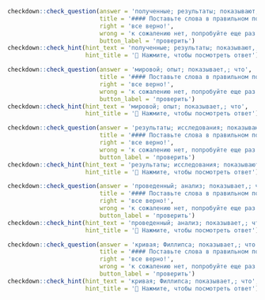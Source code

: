```r
checkdown::check_question(answer = 'полученные; результаты; показывают,; что', 
                          title = '#### Поставьте слова в правильном порядке:',
                          right = 'все верно!', 
                          wrong = 'к сожалению нет, попробуйте еще раз...',
                          button_label = 'проверить')
checkdown::check_hint(hint_text = 'полученные; результаты; показывают,; что',
                      hint_title = '🔎 Нажмите, чтобы посмотреть ответ')
```

```r
checkdown::check_question(answer = 'мировой; опыт; показывает,; что', 
                          title = '#### Поставьте слова в правильном порядке:',
                          right = 'все верно!', 
                          wrong = 'к сожалению нет, попробуйте еще раз...',
                          button_label = 'проверить')
checkdown::check_hint(hint_text = 'мировой; опыт; показывает,; что',
                      hint_title = '🔎 Нажмите, чтобы посмотреть ответ')
```

```r
checkdown::check_question(answer = 'результаты; исследования; показывают,; что', 
                          title = '#### Поставьте слова в правильном порядке:',
                          right = 'все верно!', 
                          wrong = 'к сожалению нет, попробуйте еще раз...',
                          button_label = 'проверить')
checkdown::check_hint(hint_text = 'результаты; исследования; показывают,; что',
                      hint_title = '🔎 Нажмите, чтобы посмотреть ответ')
```

```r
checkdown::check_question(answer = 'проведенный; анализ; показывает,; что', 
                          title = '#### Поставьте слова в правильном порядке:',
                          right = 'все верно!', 
                          wrong = 'к сожалению нет, попробуйте еще раз...',
                          button_label = 'проверить')
checkdown::check_hint(hint_text = 'проведенный; анализ; показывает,; что',
                      hint_title = '🔎 Нажмите, чтобы посмотреть ответ')
```

```r
checkdown::check_question(answer = 'кривая; Филлипса; показывает,; что', 
                          title = '#### Поставьте слова в правильном порядке:',
                          right = 'все верно!', 
                          wrong = 'к сожалению нет, попробуйте еще раз...',
                          button_label = 'проверить')
checkdown::check_hint(hint_text = 'кривая; Филлипса; показывает,; что',
                      hint_title = '🔎 Нажмите, чтобы посмотреть ответ')
```

